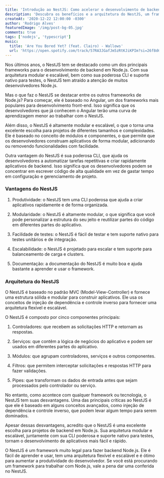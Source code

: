 ```yaml
---
title: 'Introdução ao NestJS: Como acelerar o desenvolvimento de backend Node.js'
description: 'Descubra os benefícios e a arquitetura do NestJS, um framework baseado no Angular para tornar a construção de aplicativos escaláveis e modulares mais fácil e rápida'
createAt: '2020-12-22 12:00:00 -0300'
author: 'Rodrigo Alves'
featuredImage: '/img/post-bg-05.jpg'
comments: true
tags: ['nodejs', 'typescript']
music:
  title: 'Are You Bored Yet? (feat. Clairo) - Wallows'
  url: 'https://open.spotify.com/track/57RA3JGafJm5zRtKJiKPIm?si=26f8d6a59e5349bc'
---
```


Nos últimos anos, o NestJS tem se destacado como um dos principais frameworks para o desenvolvimento de backend em Node.js. Com sua arquitetura modular e escalável, bem como sua poderosa CLI e suporte nativo para testes, o NestJS tem atraído a atenção de muitos desenvolvedores Node.js.

Mas o que faz o NestJS se destacar entre os outros frameworks de Node.js? Para começar, ele é baseado no Angular, um dos frameworks mais populares para desenvolvimento front-end. Isso significa que os desenvolvedores que já conhecem o Angular terão uma curva de aprendizagem menor ao trabalhar com o NestJS.

Além disso, o NestJS é altamente modular e escalável, o que o torna uma excelente escolha para projetos de diferentes tamanhos e complexidades. Ele é baseado no conceito de módulos e componentes, o que permite que os desenvolvedores construam aplicativos de forma modular, adicionando ou removendo funcionalidades com facilidade.

Outra vantagem do NestJS é sua poderosa CLI, que ajuda os desenvolvedores a automatizar tarefas repetitivas e criar rapidamente aplicativos de backend. Isso significa que os desenvolvedores podem se concentrar em escrever código de alta qualidade em vez de gastar tempo em configuração e gerenciamento de projeto.

### Vantagens do NestJS

1. Produtividade: o NestJS tem uma CLI poderosa que ajuda a criar aplicativos rapidamente e de forma organizada.

1. Modularidade: o NestJS é altamente modular, o que significa que você pode personalizar a estrutura do seu jeito e reutilizar partes do código em diferentes partes do aplicativo.

1. Facilidade de testes: o NestJS é fácil de testar e tem suporte nativo para testes unitários e de integração.

1. Escalabilidade: o NestJS é projetado para escalar e tem suporte para balanceamento de carga e clusters.

1. Documentação: a documentação do NestJS é muito boa e ajuda bastante a aprender e usar o framework.

### Arquitetura do NestJS

O NestJS é baseado no padrão MVC (Model-View-Controller) e fornece uma estrutura sólida e modular para construir aplicativos. Ele usa os conceitos de injeção de dependência e controle inverso para fornecer uma arquitetura flexível e escalável.

O NestJS é composto por cinco componentes principais:

1. Controladores: que recebem as solicitações HTTP e retornam as respostas.

1. Serviços: que contêm a lógica de negócios do aplicativo e podem ser usados em diferentes partes do aplicativo.

1. Módulos: que agrupam controladores, serviços e outros componentes.

1. Filtros: que permitem interceptar solicitações e respostas HTTP para fazer validações.

1. Pipes: que transformam os dados de entrada antes que sejam processados pelo controlador ou serviço.

No entanto, como acontece com qualquer framework ou tecnologia, o NestJS tem suas desvantagens. Uma das principais críticas ao NestJS é que ele é baseado em alguns conceitos avançados, como injeção de dependência e controle inverso, que podem levar algum tempo para serem dominados.

Apesar dessas desvantagens, acredito que o NestJS é uma excelente escolha para projetos de backend em Node.js. Sua arquitetura modular e escalável, juntamente com sua CLI poderosa e suporte nativo para testes, tornam o desenvolvimento de aplicativos mais fácil e rápido.

O NestJS é um framework muito legal para fazer backend Node.js. Ele é fácil de aprender e usar, tem uma arquitetura flexível e escalável e é ótimo para aumentar a produtividade do desenvolvedor. Se você está procurando um framework para trabalhar com Node.js, vale a pena dar uma conferida no NestJS.
